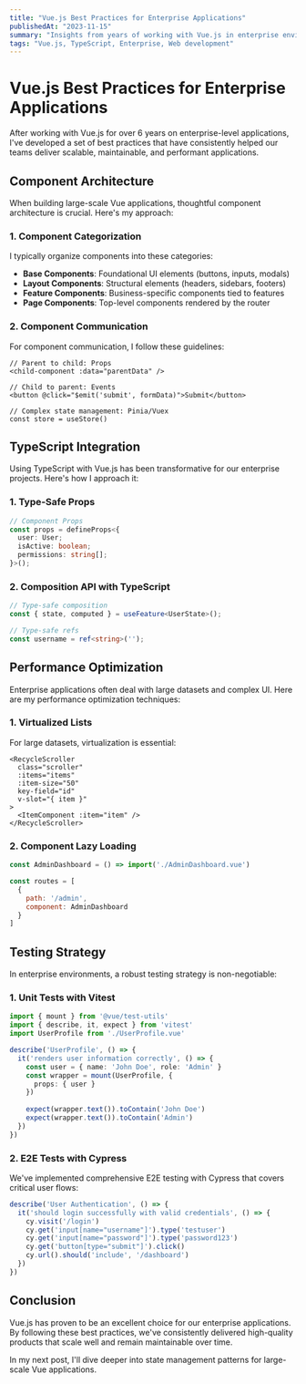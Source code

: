 ---
title: "Vue.js Best Practices for Enterprise Applications"
publishedAt: "2023-11-15"
summary: "Insights from years of working with Vue.js in enterprise environments and how to structure scalable applications."
tags: "Vue.js, TypeScript, Enterprise, Web development"
---

# Vue.js Best Practices for Enterprise Applications

After working with Vue.js for over 6 years on enterprise-level applications, I've developed a set of best practices that have consistently helped our teams deliver scalable, maintainable, and performant applications.

## Component Architecture

When building large-scale Vue applications, thoughtful component architecture is crucial. Here's my approach:

### 1. Component Categorization

I typically organize components into these categories:

- **Base Components**: Foundational UI elements (buttons, inputs, modals)
- **Layout Components**: Structural elements (headers, sidebars, footers)
- **Feature Components**: Business-specific components tied to features
- **Page Components**: Top-level components rendered by the router

### 2. Component Communication

For component communication, I follow these guidelines:

```
// Parent to child: Props
<child-component :data="parentData" />

// Child to parent: Events
<button @click="$emit('submit', formData)">Submit</button>

// Complex state management: Pinia/Vuex
const store = useStore()
```

## TypeScript Integration

Using TypeScript with Vue.js has been transformative for our enterprise projects. Here's how I approach it:

### 1. Type-Safe Props

```typescript
// Component Props
const props = defineProps<{
  user: User;
  isActive: boolean;
  permissions: string[];
}>();
```

### 2. Composition API with TypeScript

```typescript
// Type-safe composition
const { state, computed } = useFeature<UserState>();

// Type-safe refs
const username = ref<string>('');
```

## Performance Optimization

Enterprise applications often deal with large datasets and complex UI. Here are my performance optimization techniques:

### 1. Virtualized Lists

For large datasets, virtualization is essential:

```vue
<RecycleScroller
  class="scroller"
  :items="items"
  :item-size="50"
  key-field="id"
  v-slot="{ item }"
>
  <ItemComponent :item="item" />
</RecycleScroller>
```

### 2. Component Lazy Loading

```javascript
const AdminDashboard = () => import('./AdminDashboard.vue')

const routes = [
  {
    path: '/admin',
    component: AdminDashboard
  }
]
```

## Testing Strategy

In enterprise environments, a robust testing strategy is non-negotiable:

### 1. Unit Tests with Vitest

```typescript
import { mount } from '@vue/test-utils'
import { describe, it, expect } from 'vitest'
import UserProfile from './UserProfile.vue'

describe('UserProfile', () => {
  it('renders user information correctly', () => {
    const user = { name: 'John Doe', role: 'Admin' }
    const wrapper = mount(UserProfile, {
      props: { user }
    })
    
    expect(wrapper.text()).toContain('John Doe')
    expect(wrapper.text()).toContain('Admin')
  })
})
```

### 2. E2E Tests with Cypress

We've implemented comprehensive E2E testing with Cypress that covers critical user flows:

```javascript
describe('User Authentication', () => {
  it('should login successfully with valid credentials', () => {
    cy.visit('/login')
    cy.get('input[name="username"]').type('testuser')
    cy.get('input[name="password"]').type('password123')
    cy.get('button[type="submit"]').click()
    cy.url().should('include', '/dashboard')
  })
})
```

## Conclusion

Vue.js has proven to be an excellent choice for our enterprise applications. By following these best practices, we've consistently delivered high-quality products that scale well and remain maintainable over time.

In my next post, I'll dive deeper into state management patterns for large-scale Vue applications.


